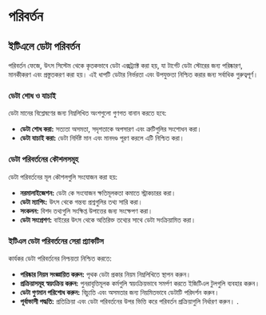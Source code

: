 # পরিবর্তন

## ইটিএলে ডেটা পরিবর্তন

পরিবর্তন ফেজে, উৎস সিস্টেম থেকে কৃতকভাবে ডেটা এক্সট্র্যাক্ট করা হয়, যা টার্গেট ডেটা স্টোরের জন্য পরিষ্কারণ, মানকীকরণ এবং প্রস্তুতকরণ করা হয়। এই ধাপটি ডেটার নির্ভরতা এবং উপযুক্ততা নিশ্চিত করার জন্য সর্বাধিক গুরুত্বপূর্ণ।

### ডেটা শোধ ও যাচাই

ডেটা মানের বিশ্লেষণের জন্য নিম্নলিখিত অংশগুলো গুণগত বানান করতে হবে:

- **ডেটা শোধ করা:** সত্যতা অসমতা, সদৃশতাকে অপসারণ এবং ত্রুটিগুলির সংশোধন করা।
- **ডেটা যাচাই করা:** ডেটা নির্দিষ্ট মান এবং মানদণ্ড পূরণ করলে এটি নিশ্চিত করা।

### ডেটা পরিবর্তনের কৌশলসমূহ

ডেটা পরিবর্তনের মূল কৌশলগুলি সংযোজন করা হয়:

- **নরমালাইজেশন:** ডেটা কে সংযোজন ক্ষতিমূলকতা কমাতে স্ট্রাকচারর করা।
- **ডেটা ম্যাপিং:** উৎস থেকে গন্তব্য প্রশ্নগুলির তথ্য সারি করা।
- **সংকলন:** বিশদ তথ্যগুলি সংক্ষিপ্ত উপাত্তের জন্য সংক্ষেপণ করা।
- **ডেটা সংপ্রেশণ:** বাইরের উৎস থেকে অতিরিক্ত তথ্যের সাথে ডেটা সংক্রিয়ামিত করা।

### ইটিএল ডেটা পরিবর্তনের সেরা প্র্যাকটিস

কার্যকর ডেটা পরিবর্তনের নিশ্চয়তা নিশ্চিত করতে:

- **পরিষ্কার নিয়ম সংজ্ঞায়িত করুন:** পৃথক ডেটা প্রকার নিয়ম নিম্নলিখিতে স্থাপন করুন।
- **প্রক্রিয়াসমূহ স্বয়ংক্রিয় করুন:** পুনরাবৃত্তিমূলক কর্মগুলি স্বয়ংক্রিয়ভাবে সমর্পণ করতে ইজিটিএল টুলগুলি ব্যবহার করুন।
- **ডেটা গুণমান পরিশোধ করুন:** বিচ্যুতি এবং অসমতার জন্য নিয়মিতভাবে ডেটাটি পরিদর্শন করুন।
- **পূর্বাভাসী পদ্ধতি:** প্রতিক্রিয়া এবং ডেটা পরিবর্তনের উপর ভিত্তি করে পরিবর্তন প্রক্রিয়াগুলি নির্ধারণ করুন।
.